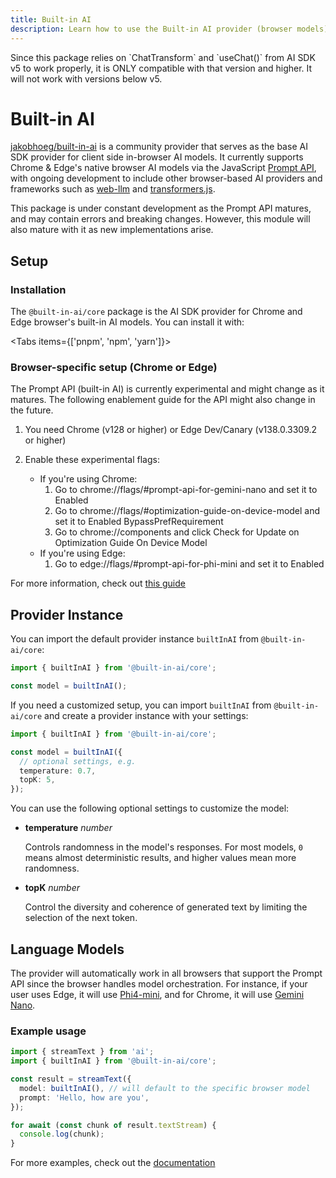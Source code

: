 ```yaml
---
title: Built-in AI
description: Learn how to use the Built-in AI provider (browser models) for the AI SDK.
---
```


<Note type="secondary">
  Since this package relies on `ChatTransform` and `useChat()` from AI SDK v5 to
  work properly, it is ONLY compatible with that version and higher. It will not
  work with versions below v5.
</Note>

# Built-in AI

[jakobhoeg/built-in-ai](https://github.com/jakobhoeg/built-in-ai) is a community provider that serves as the base AI SDK provider for client side in-browser AI models.
It currently supports Chrome & Edge's native browser AI models via the JavaScript [Prompt API](https://github.com/webmachinelearning/prompt-api), with ongoing development to include other browser-based AI providers and frameworks such as [web-llm](https://github.com/mlc-ai/web-llm) and [transformers.js](https://huggingface.co/docs/transformers.js/en/index).

<Note type="warning">
  This package is under constant development as the Prompt API matures, and may
  contain errors and breaking changes. However, this module will also mature
  with it as new implementations arise.
</Note>

## Setup

### Installation

The `@built-in-ai/core` package is the AI SDK provider for Chrome and Edge browser's built-in AI models. You can install it with:

<Tabs items={['pnpm', 'npm', 'yarn']}>
  <Tab>
    <Snippet text="pnpm add @built-in-ai/core" dark />
  </Tab>
  <Tab>
    <Snippet text="npm install @built-in-ai/core" dark />
  </Tab>
  <Tab>
    <Snippet text="yarn add @built-in-ai/core" dark />
  </Tab>
</Tabs>

### Browser-specific setup (Chrome or Edge)

<Note type="warning">
  The Prompt API (built-in AI) is currently experimental and might change as it
  matures. The following enablement guide for the API might also change in the
  future.
</Note>

1. You need Chrome (v128 or higher) or Edge Dev/Canary (v138.0.3309.2 or higher)

2. Enable these experimental flags:
   - If you're using Chrome:
     1. Go to chrome://flags/#prompt-api-for-gemini-nano and set it to Enabled
     2. Go to chrome://flags/#optimization-guide-on-device-model and set it to Enabled BypassPrefRequirement
     3. Go to chrome://components and click Check for Update on Optimization Guide On Device Model
   - If you're using Edge:
     1. Go to edge://flags/#prompt-api-for-phi-mini and set it to Enabled

For more information, check out [this guide](https://developer.chrome.com/docs/extensions/ai/prompt-api)

## Provider Instance

You can import the default provider instance `builtInAI` from `@built-in-ai/core`:

```ts
import { builtInAI } from '@built-in-ai/core';

const model = builtInAI();
```

If you need a customized setup, you can import `builtInAI` from `@built-in-ai/core` and create a provider instance with your settings:

```ts
import { builtInAI } from '@built-in-ai/core';

const model = builtInAI({
  // optional settings, e.g.
  temperature: 0.7,
  topK: 5,
});
```

You can use the following optional settings to customize the model:

- **temperature** _number_

  Controls randomness in the model's responses. For most models, `0` means almost deterministic results, and higher values mean more randomness.

- **topK** _number_

  Control the diversity and coherence of generated text by limiting the selection of the next token.

## Language Models

The provider will automatically work in all browsers that support the Prompt API since the browser handles model orchestration.
For instance, if your user uses Edge, it will use [Phi4-mini](https://learn.microsoft.com/en-us/microsoft-edge/web-platform/prompt-api#the-phi-4-mini-model), and for Chrome, it will use [Gemini Nano](https://developer.chrome.com/docs/ai/prompt-api#model_download).

### Example usage

```ts
import { streamText } from 'ai';
import { builtInAI } from '@built-in-ai/core';

const result = streamText({
  model: builtInAI(), // will default to the specific browser model
  prompt: 'Hello, how are you',
});

for await (const chunk of result.textStream) {
  console.log(chunk);
}
```

For more examples, check out the [documentation](https://github.com/jakobhoeg/built-in-ai)
